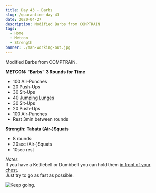 ```yaml
---
title: Day 43 - Barbs
slug: /quarantine-day-43
date: 2020-04-27
description: Modified Barbs from COMPTRAIN
tags:
  - Home
  - Metcon
  - Strength
banner: ./man-working-out.jpg
---
```


Modified Barbs from COMPTRAIN.

**METCON: "Barbs" 3 Rounds for Time**<br/>
* 100 Air-Punches
* 20 Push-Ups
* 30 Sit-Ups
* 40 [Jumping Lunges](https://www.youtube.com/watch?v=1ExU8445rbU)
* 30 Sit-Ups
* 20 Push-Ups
* 100 Air-Punches
* Rest 3min between rounds

**Strength: Tabata (Air-)Squats**
* 8 rounds:
* 20sec (Air-)Squats
* 10sec rest

*Notes*<br/>
If you have a Kettlebell or Dumbbell you can hold them [in front of your chest](https://www.youtube.com/watch?v=tcjs5H1PwEM).<br/>
Just try to go as fast as possible.

![Keep going.](./man-working-out.jpg)
